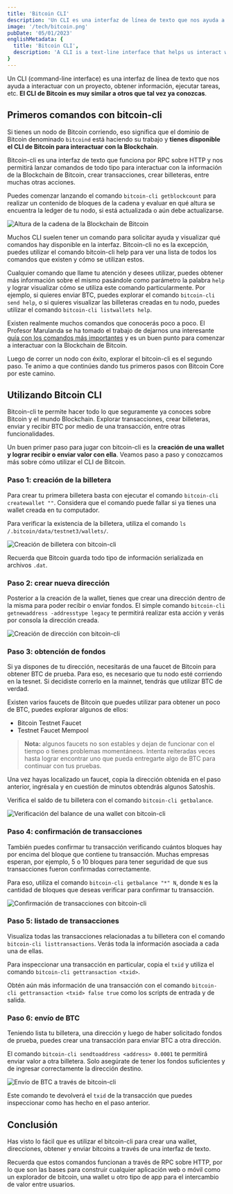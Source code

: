 ```yaml
---
title: 'Bitcoin CLI'
description: 'Un CLI es una interfaz de línea de texto que nos ayuda a interactuar con un proyecto, obtener información, ejecutar tareas, etc. El CLI de Bitcoin es muy similar a otros que tal vez ya conozcas y nos permite interactuar con la blockchain.'
image: '/tech/bitcoin.png'
pubDate: '05/01/2023'
englishMetadata: {
  title: 'Bitcoin CLI',
  description: 'A CLI is a text-line interface that helps us interact with a project, obtain information, execute tasks, etc. The Bitcoin CLI is very similar to others that you may already know and allows us to interact with the blockchain.'
}
---
```


Un CLI (command-line interface) es una interfaz de línea de texto que nos ayuda a interactuar con un proyecto, obtener información, ejecutar tareas, etc. **El CLI de Bitcoin es muy similar a otros que tal vez ya conozcas**.

## Primeros comandos con bitcoin-cli

Si tienes un nodo de Bitcoin corriendo, eso significa que el dominio de Bitcoin denominado `bitcoind` está haciendo su trabajo y **tienes disponible el CLI de Bitcoin para interactuar con la Blockchain**.

Bitcoin-cli es una interfaz de texto que funciona por RPC sobre HTTP y nos permitirá lanzar comandos de todo tipo para interactuar con la información de la Blockchain de Bitcoin, crear transacciones, crear billeteras, entre muchas otras acciones.

Puedes comenzar lanzando el comando `bitcoin-cli getblockcount` para realizar un contenido de bloques de la cadena y evaluar en qué altura se encuentra la ledger de tu nodo, si está actualizada o aún debe actualizarse.

![Altura de la cadena de la Blockchain de Bitcoin](/images/bitcoin-cli1.png)

Muchos CLI suelen tener un comando para solicitar ayuda y visualizar qué comandos hay disponible en la interfaz. Bitcoin-cli no es la excepción, puedes utilizar el comando bitcoin-cli help para ver una lista de todos los comandos que existen y cómo se utilizan estos.

Cualquier comando que llame tu atención y desees utilizar, puedes obtener más información sobre el mismo pasándole como parámetro la palabra `help` y lograr visualizar cómo se utiliza este comando particularmente. Por ejemplo, si quieres enviar BTC, puedes explorar el comando `bitcoin-cli send help`, o si quieres visualizar las billeteras creadas en tu nodo, puedes utilizar el comando `bitcoin-cli listwallets help`.

Existen realmente muchos comandos que conocerás poco a poco. El Profesor Marulanda se ha tomado el trabajo de dejarnos una interesante [guía con los comandos más importantes](https://external.ink?to=https://github.com/js-ms/platzi-bitcoin-core/blob/main/bitcoin-cli.md) y es un buen punto para comenzar a interactuar con la Blockchain de Bitcoin.

Luego de correr un nodo con éxito, explorar el bitcoin-cli es el segundo paso. Te animo a que continúes dando tus primeros pasos con Bitcoin Core por este camino.

## Utilizando Bitcoin CLI

Bitcoin-cli te permite hacer todo lo que seguramente ya conoces sobre Bitcoin y el mundo Blockchain. Explorar transacciones, crear billeteras, enviar y recibir BTC por medio de una transacción, entre otras funcionalidades.

Un buen primer paso para jugar con bitcoin-cli es la **creación de una wallet y lograr recibir o enviar valor con ella**. Veamos paso a paso y conozcamos más sobre cómo utilizar el CLI de Bitcoin.

### Paso 1: creación de la billetera

Para crear tu primera billetera basta con ejecutar el comando `bitcoin-cli createwallet ""`. Considera que el comando puede fallar si ya tienes una wallet creada en tu computador.

Para verificar la existencia de la billetera, utiliza el comando `ls /.bitcoin/data/testnet3/wallets/`.

![Creación de billetera con bitcoin-cli](/images/bitcoin-cli-step1.webp)

Recuerda que Bitcoin guarda todo tipo de información serializada en archivos `.dat`.

### Paso 2: crear nueva dirección

Posterior a la creación de la wallet, tienes que crear una dirección dentro de la misma para poder recibir o enviar fondos. El simple comando `bitcoin-cli getnewaddress -addresstype legacy` te permitirá realizar esta acción y verás por consola la dirección creada.

![Creación de dirección con bitcoin-cli](/images/bitcoin-cli-step2.webp)

### Paso 3: obtención de fondos

Si ya dispones de tu dirección, necesitarás de una faucet de Bitcoin para obtener BTC de prueba. Para eso, es necesario que tu nodo esté corriendo en la tesnet. Si decidiste correrlo en la mainnet, tendrás que utilizar BTC de verdad.

Existen varios faucets de Bitcoin que puedes utilizar para obtener un poco de BTC, puedes explorar algunos de ellos:

- Bitcoin Testnet Faucet
- Testnet Faucet Mempool

> **Nota:** algunos faucets no son estables y dejan de funcionar con el tiempo o tienes problemas momentáneos. Intenta reiteradas veces hasta lograr encontrar uno que pueda entregarte algo de BTC para continuar con tus pruebas.

Una vez hayas localizado un faucet, copia la dirección obtenida en el paso anterior, ingrésala y en cuestión de minutos obtendrás algunos Satoshis.

Verifica el saldo de tu billetera con el comando `bitcoin-cli getbalance`.

![Verificación del balance de una wallet con bitcoin-cli](/images/bitcoin-cli-step3.webp)

### Paso 4: confirmación de transacciones

También puedes confirmar tu transacción verificando cuántos bloques hay por encima del bloque que contiene tu transacción. Muchas empresas esperan, por ejemplo, 5 o 10 bloques para tener seguridad de que sus transacciones fueron confirmadas correctamente.

Para eso, utiliza el comando `bitcoin-cli getbalance "*" N`, donde `N` es la cantidad de bloques que deseas verificar para confirmar tu transacción.

![Confirmación de transacciones con bitcoin-cli](/images/bitcoin-cli-step4.webp)

### Paso 5: listado de transacciones

Visualiza todas las transacciones relacionadas a tu billetera con el comando `bitcoin-cli listtransactions`. Verás toda la información asociada a cada una de ellas.

Para inspeccionar una transacción en particular, copia el `txid` y utiliza el comando `bitcoin-cli gettransaction <txid>`.

Obtén aún más información de una transacción con el comando `bitcoin-cli gettransaction <txid> false true` como los scripts de entrada y de salida.

### Paso 6: envío de BTC

Teniendo lista tu billetera, una dirección y luego de haber solicitado fondos de prueba, puedes crear una transacción para enviar BTC a otra dirección.

El comando `bitcoin-cli sendtoaddress <address> 0.0001` te permitirá enviar valor a otra billetera. Solo asegúrate de tener los fondos suficientes y de ingresar correctamente la dirección destino.



![Envío de BTC a través de bitcoin-cli](/images/bitcoin-cli-step6.webp)

Este comando te devolverá el `txid` de la transacción que puedes inspeccionar como has hecho en el paso anterior.

## Conclusión

Has visto lo fácil que es utilizar el bitcoin-cli para crear una wallet, direcciones, obtener y enviar bitcoins a través de una interfaz de texto.

Recuerda que estos comandos funcionan a través de RPC sobre HTTP, por lo que son las bases para construir cualquier aplicación web o móvil como un explorador de bitcoin, una wallet u otro tipo de app para el intercambio de valor entre usuarios.




